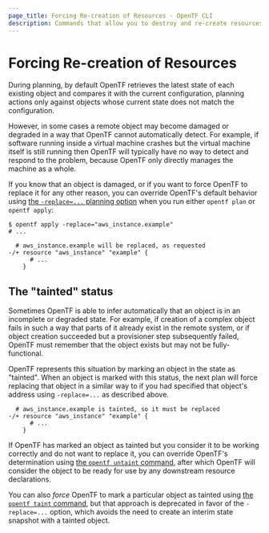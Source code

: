 ```yaml
---
page_title: Forcing Re-creation of Resources - OpenTF CLI
description: Commands that allow you to destroy and re-create resources manually.
---
```


# Forcing Re-creation of Resources

During planning, by default OpenTF retrieves the latest state of each
existing object and compares it with the current configuration, planning
actions only against objects whose current state does not match the
configuration.

However, in some cases a remote object may become damaged or degraded in a
way that OpenTF cannot automatically detect. For example, if software
running inside a virtual machine crashes but the virtual machine itself is
still running then OpenTF will typically have no way to detect and respond
to the problem, because OpenTF only directly manages the machine as a whole.

If you know that an object is damaged, or if you want to force OpenTF to
replace it for any other reason, you can override OpenTF's default behavior
using [the `-replace=...` planning option](/docs/cli/commands/plan#replace-address)
when you run either `opentf plan` or `opentf apply`:

```shellsession
$ opentf apply -replace="aws_instance.example"
# ...

  # aws_instance.example will be replaced, as requested
-/+ resource "aws_instance" "example" {
      # ...
    }
```

## The "tainted" status

Sometimes OpenTF is able to infer automatically that an object is in an
incomplete or degraded state. For example, if creation of a complex object
fails in such a way that parts of it already exist in the remote system, or
if object creation succeeded but a provisioner step subsequently failed,
OpenTF must remember that the object exists but may not be fully-functional.

OpenTF represents this situation by marking an object in the state as
"tainted". When an object is marked with this status, the next plan will force
replacing that object in a similar way to if you had specified that object's
address using `-replace=...` as described above.

```
  # aws_instance.example is tainted, so it must be replaced
-/+ resource "aws_instance" "example" {
      # ...
    }
```

If OpenTF has marked an object as tainted but you consider it to be working
correctly and do not want to replace it, you can override OpenTF's
determination using [the `opentf untaint` command](/docs/cli/commands/untaint),
after which OpenTF will consider the object to be ready for use by any
downstream resource declarations.

You can also _force_ OpenTF to mark a particular object as tainted using
[the `opentf taint` command](/docs/cli/commands/taint), but that approach is
deprecated in favor of the `-replace=...` option, which avoids the need to
create an interim state snapshot with a tainted object.
